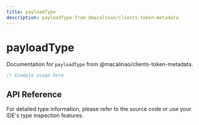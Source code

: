 ```yaml
---
title: payloadType
description: payloadType from @macalinao/clients-token-metadata
---
```


# payloadType

Documentation for `payloadType` from @macalinao/clients-token-metadata.

```typescript
// Example usage here
```

## API Reference

For detailed type information, please refer to the source code or use your IDE's type inspection features.
